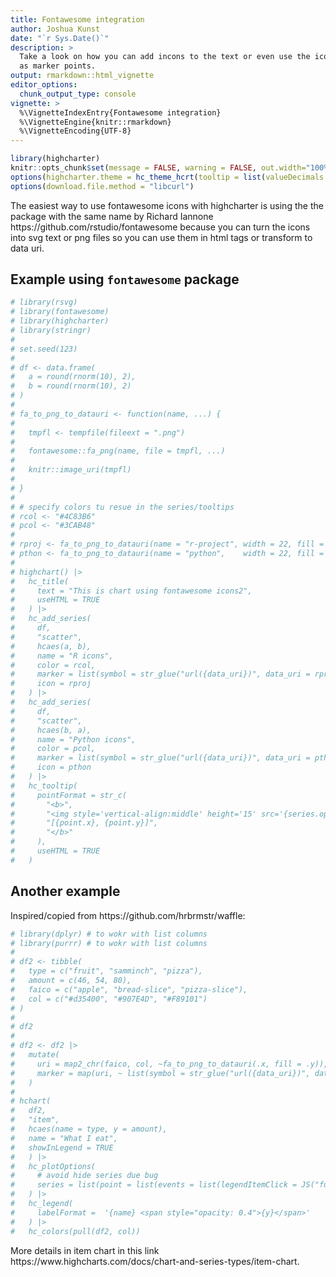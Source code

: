 ```yaml
---
title: Fontawesome integration
author: Joshua Kunst
date: "`r Sys.Date()`"
description: >
  Take a look on how you can add incons to the text or even use the icons
  as marker points.
output: rmarkdown::html_vignette
editor_options: 
  chunk_output_type: console
vignette: >
  %\VignetteIndexEntry{Fontawesome integration}
  %\VignetteEngine{knitr::rmarkdown}
  %\VignetteEncoding{UTF-8} 
---
```


<script>
$(document).ready(function(){ 
  el = $(".page-header > h1")
  icon = "font-awesome"
  text = el.text()
  text_new = "<span class=\"fa fa-" + icon  + "\"></span> " + text
  el.html(text_new) 
}) ;
</script>

```r
library(highcharter)
knitr::opts_chunk$set(message = FALSE, warning = FALSE, out.width="100%", eval = FALSE)
options(highcharter.theme = hc_theme_hcrt(tooltip = list(valueDecimals = 2)))
options(download.file.method = "libcurl")
```

The easiest way to use fontawesome icons with highcharter is using the
the package with the same name by Richard Iannone https://github.com/rstudio/fontawesome
because you can turn the icons into svg text or png files so you can use them in 
html tags or transform to data uri.

## Example using `fontawesome` package

```r
# library(rsvg)
# library(fontawesome)
# library(highcharter)
# library(stringr)
# 
# set.seed(123)
# 
# df <- data.frame(
#   a = round(rnorm(10), 2),
#   b = round(rnorm(10), 2)
# )
# 
# fa_to_png_to_datauri <- function(name, ...) {
#   
#   tmpfl <- tempfile(fileext = ".png")
#   
#   fontawesome::fa_png(name, file = tmpfl, ...)
#   
#   knitr::image_uri(tmpfl)
#   
# }
# 
# # specify colors tu resue in the series/tooltips
# rcol <- "#4C83B6"
# pcol <- "#3CAB48"
# 
# rproj <- fa_to_png_to_datauri(name = "r-project", width = 22, fill = rcol)
# pthon <- fa_to_png_to_datauri(name = "python",    width = 22, fill = pcol)
# 
# highchart() |> 
#   hc_title(
#     text = "This is chart using fontawesome icons2",
#     useHTML = TRUE
#   ) |> 
#   hc_add_series(
#     df,
#     "scatter",
#     hcaes(a, b),
#     name = "R icons",
#     color = rcol,
#     marker = list(symbol = str_glue("url({data_uri})", data_uri = rproj)),
#     icon = rproj
#   ) |> 
#   hc_add_series(
#     df,
#     "scatter",
#     hcaes(b, a),
#     name = "Python icons",
#     color = pcol,
#     marker = list(symbol = str_glue("url({data_uri})", data_uri = pthon)),
#     icon = pthon
#   ) |> 
#   hc_tooltip(
#     pointFormat = str_c(
#       "<b>",
#       "<img style='vertical-align:middle' height='15' src='{series.options.icon}'/> ",
#       "[{point.x}, {point.y}]",
#       "</b>"
#     ),
#     useHTML = TRUE
#   )
```

## Another example

Inspired/copied from https://github.com/hrbrmstr/waffle:

```r
# library(dplyr) # to wokr with list columns
# library(purrr) # to wokr with list columns
# 
# df2 <- tibble(
#   type = c("fruit", "samminch", "pizza"),
#   amount = c(46, 54, 80),
#   faico = c("apple", "bread-slice", "pizza-slice"),
#   col = c("#d35400", "#907E4D", "#F89101")
# )
# 
# df2
# 
# df2 <- df2 |> 
#   mutate(
#     uri = map2_chr(faico, col, ~fa_to_png_to_datauri(.x, fill = .y)),
#     marker = map(uri, ~ list(symbol = str_glue("url({data_uri})", data_uri = .x)))
#   )
# 
# hchart(
#   df2,
#   "item",
#   hcaes(name = type, y = amount),
#   name = "What I eat",
#   showInLegend = TRUE
#   ) |> 
#   hc_plotOptions(
#     # avoid hide series due bug
#     series = list(point = list(events = list(legendItemClick = JS("function(e) {e.preventDefault() }"))))
#   ) |> 
#   hc_legend(
#     labelFormat =  '{name} <span style="opacity: 0.4">{y}</span>'
#   ) |> 
#   hc_colors(pull(df2, col))
```

More details in item chart in this link 
https://www.highcharts.com/docs/chart-and-series-types/item-chart.

